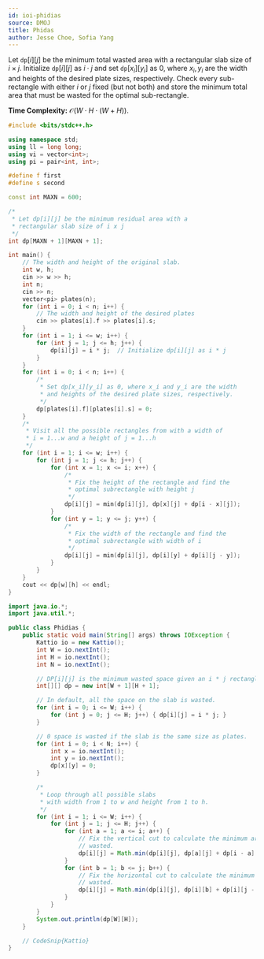 ```yaml
---
id: ioi-phidias
source: DMOJ
title: Phidas
author: Jesse Choe, Sofia Yang
---
```


Let $\texttt{dp}[i][j]$ be the minimum total wasted area with a rectangular slab size of $i\times j$. Initialize $\texttt{dp}[i][j]$ as $i \cdot j$ and set $\texttt{dp}[x_i][y_i]$ as 0, where $x_i, y_i$ are the width and heights of the desired plate sizes, respectively. Check every sub-rectangle with either $i$ or $j$ fixed (but not both) and store the minimum total area that must be wasted for the optimal sub-rectangle.

**Time Complexity:** $\mathcal{O}(W\cdot H\cdot (W + H))$.

<LanguageSection>
<CPPSection>

```cpp
#include <bits/stdc++.h>

using namespace std;
using ll = long long;
using vi = vector<int>;
using pi = pair<int, int>;

#define f first
#define s second

const int MAXN = 600;

/*
 * Let dp[i][j] be the minimum residual area with a
 * rectangular slab size of i x j
 */
int dp[MAXN + 1][MAXN + 1];

int main() {
	// The width and height of the original slab.
	int w, h;
	cin >> w >> h;
	int n;
	cin >> n;
	vector<pi> plates(n);
	for (int i = 0; i < n; i++) {
		// The width and height of the desired plates
		cin >> plates[i].f >> plates[i].s;
	}
	for (int i = 1; i <= w; i++) {
		for (int j = 1; j <= h; j++) {
			dp[i][j] = i * j;  // Initialize dp[i][j] as i * j
		}
	}
	for (int i = 0; i < n; i++) {
		/*
		 * Set dp[x_i][y_i] as 0, where x_i and y_i are the width
		 * and heights of the desired plate sizes, respectively.
		 */
		dp[plates[i].f][plates[i].s] = 0;
	}
	/*
	 * Visit all the possible rectangles from with a width of
	 * i = 1...w and a height of j = 1...h
	 */
	for (int i = 1; i <= w; i++) {
		for (int j = 1; j <= h; j++) {
			for (int x = 1; x <= i; x++) {
				/*
				 * Fix the height of the rectangle and find the
				 * optimal subrectangle with height j
				 */
				dp[i][j] = min(dp[i][j], dp[x][j] + dp[i - x][j]);
			}
			for (int y = 1; y <= j; y++) {
				/*
				 * Fix the width of the rectangle and find the
				 * optimal subrectangle with width of i
				 */
				dp[i][j] = min(dp[i][j], dp[i][y] + dp[i][j - y]);
			}
		}
	}
	cout << dp[w][h] << endl;
}
```
</CPPSection>

<JavaSection>

```java
import java.io.*;
import java.util.*;

public class Phidias {
	public static void main(String[] args) throws IOException {
		Kattio io = new Kattio();
		int W = io.nextInt();
		int H = io.nextInt();
		int N = io.nextInt();

		// DP[i][j] is the minimum wasted space given an i * j rectangle.
		int[][] dp = new int[W + 1][H + 1];

		// In default, all the space on the slab is wasted.
		for (int i = 0; i <= W; i++) {
			for (int j = 0; j <= H; j++) { dp[i][j] = i * j; }
		}

		// 0 space is wasted if the slab is the same size as plates.
		for (int i = 0; i < N; i++) {
			int x = io.nextInt();
			int y = io.nextInt();
			dp[x][y] = 0;
		}

		/*
		 * Loop through all possible slabs
		 * with width from 1 to w and height from 1 to h.
		 */
		for (int i = 1; i <= W; i++) {
			for (int j = 1; j <= H; j++) {
				for (int a = 1; a <= i; a++) {
					// Fix the vertical cut to calculate the minimum area
					// wasted.
					dp[i][j] = Math.min(dp[i][j], dp[a][j] + dp[i - a][j]);
				}
				for (int b = 1; b <= j; b++) {
					// Fix the horizontal cut to calculate the minimum area
					// wasted.
					dp[i][j] = Math.min(dp[i][j], dp[i][b] + dp[i][j - b]);
				}
			}
		}
		System.out.println(dp[W][H]);
	}

	// CodeSnip{Kattio}
}
```
</JavaSection>

</LanguageSection>
